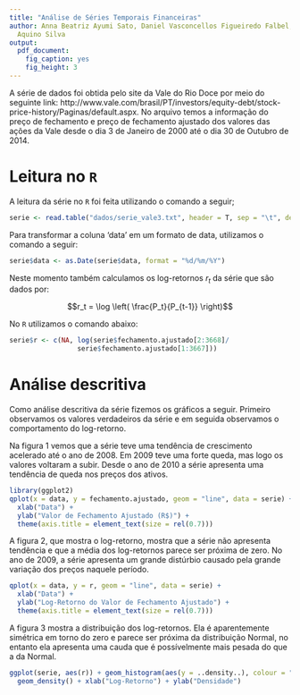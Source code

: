 ```yaml
---
title: "Análise de Séries Temporais Financeiras"
author: Anna Beatriz Ayumi Sato, Daniel Vasconcellos Figueiredo Falbel, Júlia Ferreira
  Aquino Silva
output:
  pdf_document:
    fig_caption: yes
    fig_height: 3
---
```


A série de dados foi obtida pelo site da Vale do Rio Doce por meio do seguinte link: http://www.vale.com/brasil/PT/investors/equity-debt/stock-price-history/Paginas/default.aspx. No arquivo temos a informação do preço de fechamento e preço de fechamento ajustado dos valores das ações da Vale desde o dia 3 de Janeiro de 2000 até o dia 30 de Outubro de 2014.

# Leitura no `R`

A leitura da série no `R` foi feita utilizando o comando a seguir;

```r
serie <- read.table("dados/serie_vale3.txt", header = T, sep = "\t", dec = ",")
```

Para transformar a coluna 'data' em um formato de data, utilizamos o comando a seguir:

```r
serie$data <- as.Date(serie$data, format = "%d/%m/%Y")
```

Neste momento também calculamos os log-retornos $r_t$ da série que são dados por:

$$r_t = \log \left( \frac{P_t}{P_{t-1}} \right)$$

No `R` utilizamos o comando abaixo:

```r
serie$r <- c(NA, log(serie$fechamento.ajustado[2:3668]/
                 serie$fechamento.ajustado[1:3667]))
```


# Análise descritiva

Como análise descritiva da série fizemos os gráficos a seguir. Primeiro observamos os valores verdadeiros da série e em seguida observamos o comportamento do log-retorno.

Na figura 1 vemos que a série teve uma tendência de crescimento acelerado até o ano de 2008. Em 2009 teve uma forte queda, mas logo os valores voltaram a subir. Desde o ano de 2010 a série apresenta uma tendência de queda nos preços dos ativos.

```r
library(ggplot2)
qplot(x = data, y = fechamento.ajustado, geom = "line", data = serie) +
  xlab("Data") + 
  ylab("Valor de Fechamento Ajustado (R$)") + 
  theme(axis.title = element_text(size = rel(0.7)))
```

A figura 2, que mostra o log-retorno, mostra que a série não apresenta tendência e que a média dos log-retornos parece ser próxima de zero. No ano de 2009, a série apresenta um grande distúrbio causado pela grande variação dos preços naquele período.


```r
qplot(x = data, y = r, geom = "line", data = serie) +
  xlab("Data") + 
  ylab("Log-Retorno do Valor de Fechamento Ajustado") + 
  theme(axis.title = element_text(size = rel(0.7)))
```

A figura 3 mostra a distribuição dos log-retornos. Ela é aparentemente simétrica em torno do zero e parece ser próxima da distribuição Normal, no entanto ela apresenta uma cauda que é possívelmente mais pesada do que a da Normal.

```r
ggplot(serie, aes(r)) + geom_histogram(aes(y = ..density..), colour = "white") +
  geom_density() + xlab("Log-Retorno") + ylab("Densidade")
```







